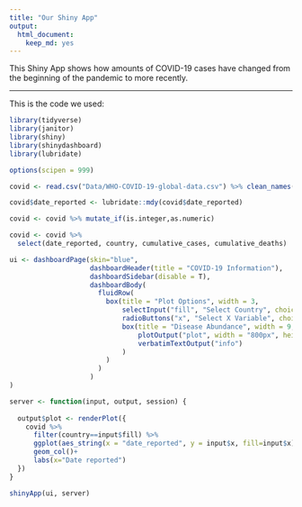 ```yaml
---
title: "Our Shiny App"
output: 
  html_document: 
    keep_md: yes
---
```


This Shiny App shows how amounts of COVID-19 cases have changed from the beginning of the pandemic to more recently.

----



This is the code we used:
```r
library(tidyverse)
library(janitor)
library(shiny)
library(shinydashboard)
library(lubridate)

options(scipen = 999)

covid <- read.csv("Data/WHO-COVID-19-global-data.csv") %>% clean_names()

covid$date_reported <- lubridate::mdy(covid$date_reported)

covid <- covid %>% mutate_if(is.integer,as.numeric)

covid <- covid %>% 
  select(date_reported, country, cumulative_cases, cumulative_deaths)

ui <- dashboardPage(skin="blue",
                    dashboardHeader(title = "COVID-19 Information"),
                    dashboardSidebar(disable = T),
                    dashboardBody(
                      fluidRow(
                        box(title = "Plot Options", width = 3,
                            selectInput("fill", "Select Country", choices =unique(covid$country)),
                            radioButtons("x", "Select X Variable", choices = c("cumulative_cases", "cumulative_deaths"), selected = "cumulative_cases"),
                            box(title = "Disease Abundance", width = 9,
                                plotOutput("plot", width = "800px", height = "500px", click="plot_click"),
                                verbatimTextOutput("info")
                            ) 
                        ) 
                      )
                    ) 
)

server <- function(input, output, session) { 
  
  output$plot <- renderPlot({
    covid %>% 
      filter(country==input$fill) %>% 
      ggplot(aes_string(x = "date_reported", y = input$x, fill=input$x)) + 
      geom_col()+
      labs(x="Date reported")
  })
}

shinyApp(ui, server)

```

